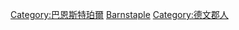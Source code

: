 [[Category:巴恩斯特珀爾|Category:巴恩斯特珀爾]]
[[Category:英格蘭各城市出身人物|Barnstaple]]
[[Category:德文郡人|Category:德文郡人]]